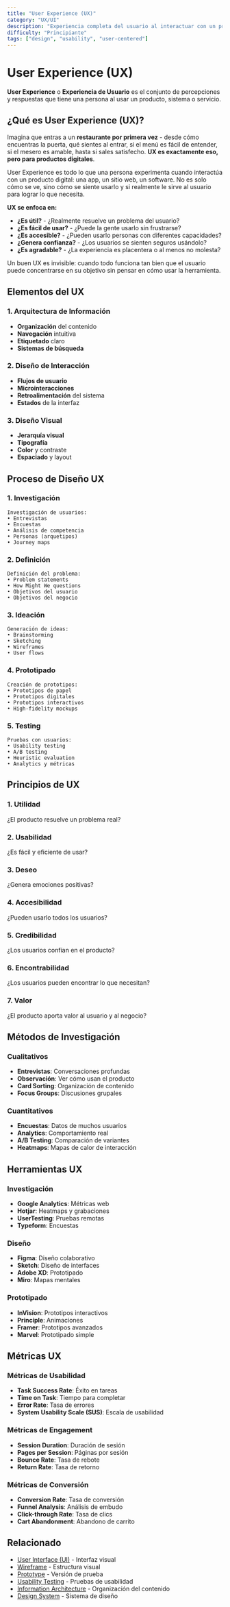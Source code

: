 ```yaml
---
title: "User Experience (UX)"
category: "UX/UI"
description: "Experiencia completa del usuario al interactuar con un producto o servicio digital"
difficulty: "Principiante"
tags: ["design", "usability", "user-centered"]
---
```


# User Experience (UX)

**User Experience** o **Experiencia de Usuario** es el conjunto de percepciones y respuestas que tiene una persona al usar un producto, sistema o servicio.

## ¿Qué es User Experience (UX)?

Imagina que entras a un **restaurante por primera vez** - desde cómo encuentras la puerta, qué sientes al entrar, si el menú es fácil de entender, si el mesero es amable, hasta si sales satisfecho. **UX es exactamente eso, pero para productos digitales**.

User Experience es todo lo que una persona experimenta cuando interactúa con un producto digital: una app, un sitio web, un software. No es solo cómo se ve, sino cómo se siente usarlo y si realmente le sirve al usuario para lograr lo que necesita.

**UX se enfoca en:**
- **¿Es útil?** - ¿Realmente resuelve un problema del usuario?
- **¿Es fácil de usar?** - ¿Puede la gente usarlo sin frustrarse?
- **¿Es accesible?** - ¿Pueden usarlo personas con diferentes capacidades?
- **¿Genera confianza?** - ¿Los usuarios se sienten seguros usándolo?
- **¿Es agradable?** - ¿La experiencia es placentera o al menos no molesta?

Un buen UX es invisible: cuando todo funciona tan bien que el usuario puede concentrarse en su objetivo sin pensar en cómo usar la herramienta.

## Elementos del UX

### 1. Arquitectura de Información
- **Organización** del contenido
- **Navegación** intuitiva
- **Etiquetado** claro
- **Sistemas de búsqueda**

### 2. Diseño de Interacción
- **Flujos de usuario**
- **Microinteracciones**
- **Retroalimentación** del sistema
- **Estados** de la interfaz

### 3. Diseño Visual
- **Jerarquía visual**
- **Tipografía**
- **Color** y contraste
- **Espaciado** y layout

## Proceso de Diseño UX

### 1. Investigación
```
Investigación de usuarios:
• Entrevistas
• Encuestas
• Análisis de competencia
• Personas (arquetipos)
• Journey maps
```

### 2. Definición
```
Definición del problema:
• Problem statements
• How Might We questions
• Objetivos del usuario
• Objetivos del negocio
```

### 3. Ideación
```
Generación de ideas:
• Brainstorming
• Sketching
• Wireframes
• User flows
```

### 4. Prototipado
```
Creación de prototipos:
• Prototipos de papel
• Prototipos digitales
• Prototipos interactivos
• High-fidelity mockups
```

### 5. Testing
```
Pruebas con usuarios:
• Usability testing
• A/B testing
• Heuristic evaluation
• Analytics y métricas
```

## Principios de UX

### 1. Utilidad
¿El producto resuelve un problema real?

### 2. Usabilidad
¿Es fácil y eficiente de usar?

### 3. Deseo
¿Genera emociones positivas?

### 4. Accesibilidad
¿Pueden usarlo todos los usuarios?

### 5. Credibilidad
¿Los usuarios confían en el producto?

### 6. Encontrabilidad
¿Los usuarios pueden encontrar lo que necesitan?

### 7. Valor
¿El producto aporta valor al usuario y al negocio?

## Métodos de Investigación

### Cualitativos
- **Entrevistas**: Conversaciones profundas
- **Observación**: Ver cómo usan el producto
- **Card Sorting**: Organización de contenido
- **Focus Groups**: Discusiones grupales

### Cuantitativos
- **Encuestas**: Datos de muchos usuarios
- **Analytics**: Comportamiento real
- **A/B Testing**: Comparación de variantes
- **Heatmaps**: Mapas de calor de interacción

## Herramientas UX

### Investigación
- **Google Analytics**: Métricas web
- **Hotjar**: Heatmaps y grabaciones
- **UserTesting**: Pruebas remotas
- **Typeform**: Encuestas

### Diseño
- **Figma**: Diseño colaborativo
- **Sketch**: Diseño de interfaces
- **Adobe XD**: Prototipado
- **Miro**: Mapas mentales

### Prototipado
- **InVision**: Prototipos interactivos
- **Principle**: Animaciones
- **Framer**: Prototipos avanzados
- **Marvel**: Prototipado simple

## Métricas UX

### Métricas de Usabilidad
- **Task Success Rate**: Éxito en tareas
- **Time on Task**: Tiempo para completar
- **Error Rate**: Tasa de errores
- **System Usability Scale (SUS)**: Escala de usabilidad

### Métricas de Engagement
- **Session Duration**: Duración de sesión
- **Pages per Session**: Páginas por sesión
- **Bounce Rate**: Tasa de rebote
- **Return Rate**: Tasa de retorno

### Métricas de Conversión
- **Conversion Rate**: Tasa de conversión
- **Funnel Analysis**: Análisis de embudo
- **Click-through Rate**: Tasa de clics
- **Cart Abandonment**: Abandono de carrito

## Relacionado

- [User Interface (UI)](/ux-ui/user-interface) - Interfaz visual
- [Wireframe](/ux-ui/wireframe) - Estructura visual
- [Prototype](/ux-ui/prototype) - Versión de prueba
- [Usability Testing](/ux-ui/usability-testing) - Pruebas de usabilidad
- [Information Architecture](/ux-ui/information-architecture) - Organización del contenido
- [Design System](/ux-ui/design-system) - Sistema de diseño
